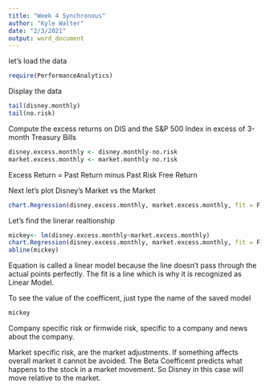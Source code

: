 ---
title: "Week 4 Synchronous"
author: "Kyle Walter"
date: "2/3/2021"
output: word_document
---

let's load the data
```{r}
require(PerformanceAnalytics)
```

Display the data
```{r}
tail(disney.monthly)
tail(no.risk)
```


Compute the excess returns on DIS and the S&P 500 Index in excess of 3-month Treasury Bills
```{r}
disney.excess.monthly <- disney.monthly-no.risk
market.excess.monthly <- market.monthly-no.risk
```

Excess Return = Past Return minus Past Risk Free Return

Next let's plot Disney's Market vs the Market
```{r}
chart.Regression(disney.excess.monthly, market.excess.monthly, fit = F, main = "My Lame (noninteractive) Chart", xlab = "US Market", ylab = "Disney Stock")
```
Let's find the linerar realtionship
```{r}
mickey<- lm(disney.excess.monthly~market.excess.monthly)
chart.Regression(disney.excess.monthly, market.excess.monthly, fit = F)
abline(mickey)
```
Equation is called a linear model because the line doesn't pass through the actual points perfectly. The fit is a line which is why it is recognized as Linear Model.

To see the value of the coefficent, just type the name of the saved model
```{r}
mickey
```

Company specific risk or firmwide risk, specific to a company and news about the company.

Market specific risk, are the market adjustments. If something affects overall market it cannot be avoided. The Beta Coefficent predicts what happens to the stock in a market movement. So Disney in this case will move relative to the market.